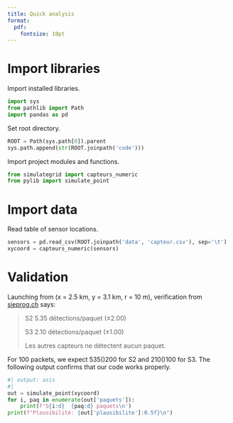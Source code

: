 ```yaml
---
title: Quick analysis
format:
  pdf:
    fontsize: 10pt
---
```


# Import libraries

Import installed libraries.
```python
import sys
from pathlib import Path
import pandas as pd
```

Set root directory.
```python
ROOT = Path(sys.path[0]).parent
sys.path.append(str(ROOT.joinpath('code')))
```

Import project modules and functions.
```python
from simulategrid import capteurs_numeric
from pylib import simulate_point
```

# Import data

Read table of sensor locations.
```python
sensors = pd.read_csv(ROOT.joinpath('data', 'capteur.csv'), sep='\t')
xycoord = capteurs_numeric(sensors)
```

# Validation

Launching from (x = 2.5 km, y = 3.1 km, r = 10 m), verification from [sieprog.ch](https://sieprog.ch/#c/pollution) says:

> S2	5.35 détections/paquet (±2.00)
>
> S3	2.10 détections/paquet (±1.00)
> 
> Les autres capteurs ne détectent aucun paquet.

For 100 packets, we expect 535\(\pm\)200 for S2 and 210\(\pm\)100 for S3. The following output confirms that our code works properly.

```python
#| output: asis
#| 
out = simulate_point(xycoord)
for i, paq in enumerate(out['paquets']):
    print(f'S{i:d}  {paq:d} paquets\n')
print(f"Plausibilité: {out['plausibilite']:0.5f}\n")
```

